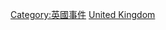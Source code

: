{{Commonscat|Disasters and accidents in the United Kingdom}}

[[Category:英國事件|Category:英國事件]]
[[Category:欧洲各国灾难|United Kingdom]]